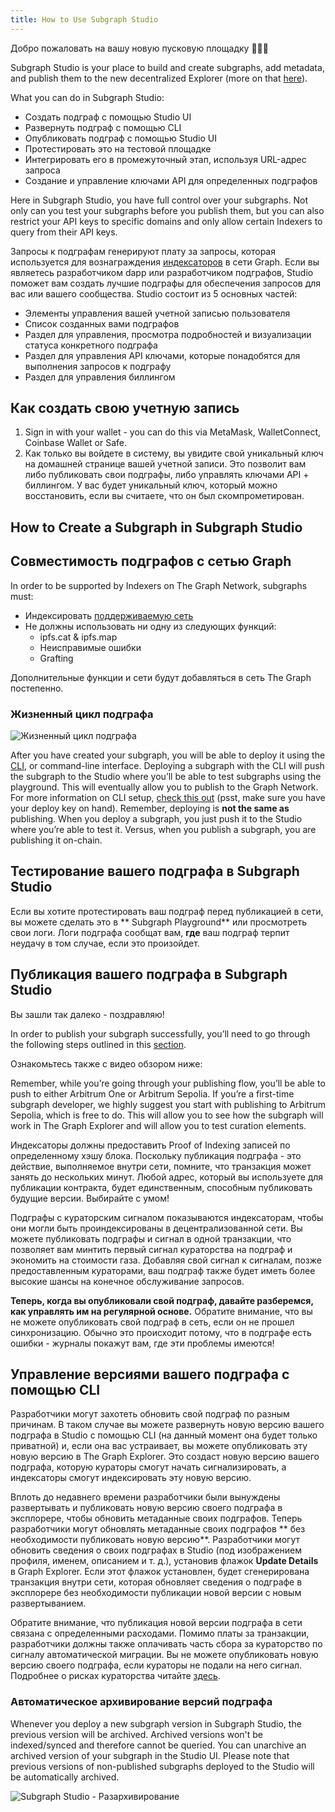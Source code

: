 ```yaml
---
title: How to Use Subgraph Studio
---
```


Добро пожаловать на вашу новую пусковую площадку 👩🏽‍🚀

Subgraph Studio is your place to build and create subgraphs, add metadata, and publish them to the new decentralized Explorer (more on that [here](/network/explorer)).

What you can do in Subgraph Studio:

- Создать подграф с помощью Studio UI
- Развернуть подграф с помощью CLI
- Опубликовать подграф с помощью Studio UI
- Протестировать это на тестовой площадке
- Интегрировать его в промежуточный этап, используя URL-адрес запроса
- Создание и управление ключами API для определенных подграфов

Here in Subgraph Studio, you have full control over your subgraphs. Not only can you test your subgraphs before you publish them, but you can also restrict your API keys to specific domains and only allow certain Indexers to query from their API keys.

Запросы к подграфам генерируют плату за запросы, которая используется для вознаграждения [индексаторов](/network/indexing) в сети Graph. Если вы являетесь разработчиком dapp или разработчиком подграфов, Studio поможет вам создать лучшие подграфы для обеспечения запросов для вас или вашего сообщества. Studio состоит из 5 основных частей:

- Элементы управления вашей учетной записью пользователя
- Список созданных вами подграфов
- Раздел для управления, просмотра подробностей и визуализации статуса конкретного подграфа
- Раздел для управления API ключами, которые понадобятся для выполнения запросов к подграфу
- Раздел для управления биллингом

## Как создать свою учетную запись

1. Sign in with your wallet - you can do this via MetaMask, WalletConnect, Coinbase Wallet or Safe.
1. Как только вы войдете в систему, вы увидите свой уникальный ключ на домашней странице вашей учетной записи. Это позволит вам либо публиковать свои подграфы, либо управлять ключами API + биллингом. У вас будет уникальный ключ, который можно восстановить, если вы считаете, что он был скомпрометирован.

## How to Create a Subgraph in Subgraph Studio

<VideoEmbed youtube="nGIFuC69bSA" />

## Совместимость подграфов с сетью Graph

In order to be supported by Indexers on The Graph Network, subgraphs must:

- Индексировать [поддерживаемую сеть](/developing/supported-networks)
- Не должны использовать ни одну из следующих функций:
  - ipfs.cat & ipfs.map
  - Неисправимые ошибки
  - Grafting

Дополнительные функции и сети будут добавляться в сеть The Graph постепенно.

### Жизненный цикл подграфа

![Жизненный цикл подграфа](/img/subgraph-lifecycle.png)

After you have created your subgraph, you will be able to deploy it using the [CLI](https://github.com/graphprotocol/graph-tooling/tree/main/packages/cli), or command-line interface. Deploying a subgraph with the CLI will push the subgraph to the Studio where you’ll be able to test subgraphs using the playground. This will eventually allow you to publish to the Graph Network. For more information on CLI setup, [check this out](/developing/defining-a-subgraph#install-the-graph-cli) (psst, make sure you have your deploy key on hand). Remember, deploying is **not the same as** publishing. When you deploy a subgraph, you just push it to the Studio where you’re able to test it. Versus, when you publish a subgraph, you are publishing it on-chain.

## Тестирование вашего подграфа в Subgraph Studio

Если вы хотите протестировать ваш подграф перед публикацией в сети, вы можете сделать это в ** Subgraph Playground** или просмотреть свои логи. Логи подграфа сообщат вам, **где** ваш подграф терпит неудачу в том случае, если это произойдет.

## Публикация вашего подграфа в Subgraph Studio

Вы зашли так далеко - поздравляю!

In order to publish your subgraph successfully, you’ll need to go through the following steps outlined in this [section](/publishing/publishing-a-subgraph/).

Ознакомьтесь также с видео обзором ниже:

<VideoEmbed youtube="satdwdbvzAQ" />

Remember, while you’re going through your publishing flow, you’ll be able to push to either Arbitrum One or Arbitrum Sepolia. If you’re a first-time subgraph developer, we highly suggest you start with publishing to Arbitrum Sepolia, which is free to do. This will allow you to see how the subgraph will work in The Graph Explorer and will allow you to test curation elements.

Индексаторы должны предоставить Proof of Indexing записей по определенному хэшу блока. Поскольку публикация подграфа - это действие, выполняемое внутри сети, помните, что транзакция может занять до нескольких минут. Любой адрес, который вы используете для публикации контракта, будет единственным, способным публиковать будущие версии. Выбирайте с умом!

Подграфы с кураторским сигналом показываются индексаторам, чтобы они могли быть проиндексированы в децентрализованной сети. Вы можете публиковать подграфы и сигнал в одной транзакции, что позволяет вам минтить первый сигнал кураторства на подграф и экономить на стоимости газа. Добавляя свой сигнал к сигналам, позже предоставленным кураторами, ваш подграф также будет иметь более высокие шансы на конечное обслуживание запросов.

**Теперь, когда вы опубликовали свой подграф, давайте разберемся, как управлять им на регулярной основе.** Обратите внимание, что вы не можете опубликовать свой подграф в сеть, если он не прошел синхронизацию. Обычно это происходит потому, что в подграфе есть ошибки - журналы покажут вам, где эти проблемы имеются!

## Управление версиями вашего подграфа с помощью CLI

Разработчики могут захотеть обновить свой подграф по разным причинам. В таком случае вы можете развернуть новую версию вашего подграфа в Studio с помощью CLI (на данный момент она будет только приватной) и, если она вас устраивает, вы можете опубликовать эту новую версию в The Graph Explorer. Это создаст новую версию вашего подграфа, которую кураторы смогут начать сигнализировать, а индексаторы смогут индексировать эту новую версию.

Вплоть до недавнего времени разработчики были вынуждены развертывать и публиковать новую версию своего подграфа в эксплорере, чтобы обновить метаданные своих подграфов. Теперь разработчики могут обновлять метаданные своих подграфов ** без необходимости публиковать новую версию**. Разработчики могут обновить сведения о своих подграфах в Studio (под изображением профиля, именем, описанием и т. д.), установив флажок **Update Details** в Graph Explorer. Если этот флажок установлен, будет сгенерирована транзакция внутри сети, которая обновляет сведения о подграфе в эксплорере без необходимости публикации новой версии с новым развертыванием.

Обратите внимание, что публикация новой версии подграфа в сети связана с определенными расходами. Помимо платы за транзакции, разработчики должны также оплачивать часть сбора за кураторство по сигналу автоматической миграции. Вы не можете опубликовать новую версию своего подграфа, если кураторы не подали на него сигнал. Подробнее о рисках кураторства читайте [здесь](/network/curating).

### Автоматическое архивирование версий подграфа

Whenever you deploy a new subgraph version in Subgraph Studio, the previous version will be archived. Archived versions won't be indexed/synced and therefore cannot be queried. You can unarchive an archived version of your subgraph in the Studio UI. Please note that previous versions of non-published subgraphs deployed to the Studio will be automatically archived.

![Subgraph Studio - Разархивирование](/img/Unarchive.png)
